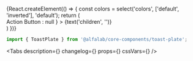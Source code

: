 


<Meta
    title='Компоненты/ToastPlate'
    component={ToastPlate}
/>

<!-- Canvas -->

<Story name='ToastPlate'>
    {React.createElement(() => {
        const colors = select('colors', ['default', 'inverted'], 'default');
        return (
            <div style={{
                backgroundColor: colors === 'inverted' ? 'var(--color-light-bg-primary-inverted)' : 'transparent',
                padding: '10px',
                position: 'absolute',
                top: 0,
                left: 0,
                right: 0,
                bottom: 0,
            }}>
                <ToastPlate
                    colors={colors}
                    badge={select('badge', ['negative', 'positive', 'attention', undefined], 'positive')}
                    title={text('title', 'Toast Title')}
                    hasCloser={boolean('hasCloser', true)}
                    block={boolean('block', false)}
                    onClose={Function.prototype}
                    actionButton={boolean('renderActionButton', false) ? <Button view='ghost' colors={colors === 'default' ? 'inverted' : 'default'} size='s'>Action Button</Button> : null }
                >
                    {text('children', '')}
                </ToastPlate>
            </div>
        )
    })}
</Story>


<!-- Docs -->

<ComponentHeader
    name='ToastPlate'
    version={version}
    package={name}
/>

```jsx
import { ToastPlate } from '@alfalab/core-components/toast-plate';
```

<Tabs
    description={<Description />}
    changelog={<Changelog />}
    props={<ArgsTable of={ToastPlateTS} />}
    cssVars={<CssVars css={styles} />}
/>
